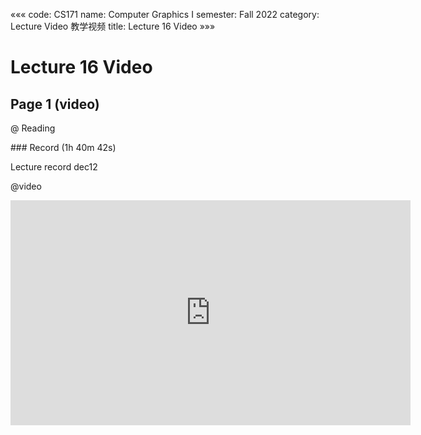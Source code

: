«««
code: CS171
name: Computer Graphics I
semester: Fall 2022
category: Lecture Video 教学视频
title: Lecture 16 Video
»»»

# Lecture 16 Video

## Page 1 (video)

@ Reading

<div class="markdown-body">
### Record (1h 40m 42s)

Lecture record dec12
</div>

@video

<iframe src="https://sbbrisk.com/e/8itrpyj2pevp.html" frameborder=0 marginwidth=0 marginheight=0 scrolling=no width=640 height=360 allowfullscreen></iframe>

